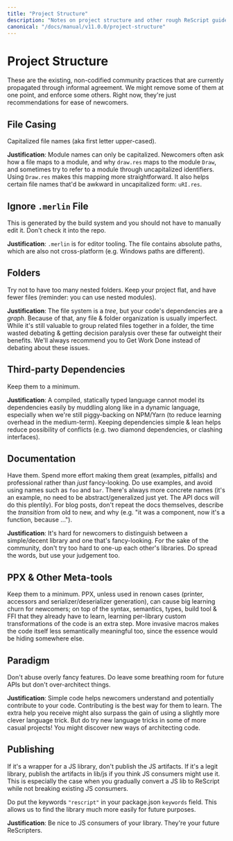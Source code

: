 ```yaml
---
title: "Project Structure"
description: "Notes on project structure and other rough ReScript guidelines"
canonical: "/docs/manual/v11.0.0/project-structure"
---
```


# Project Structure

These are the existing, non-codified community practices that are currently propagated through informal agreement. We might remove some of them at one point, and enforce some others. Right now, they're just recommendations for ease of newcomers.

## File Casing

Capitalized file names (aka first letter upper-cased).

**Justification**: Module names can only be capitalized. Newcomers often ask how a file maps to a module, and why `draw.res` maps to the module `Draw`, and sometimes try to refer to a module through uncapitalized identifiers. Using `Draw.res` makes this mapping more straightforward. It also helps certain file names that'd be awkward in uncapitalized form: `uRI.res`.

## Ignore `.merlin` File

This is generated by the build system and you should not have to manually edit it. Don't check it into the repo.

**Justification**: `.merlin` is for editor tooling. The file contains absolute paths, which are also not cross-platform (e.g. Windows paths are different).

## Folders

Try not to have too many nested folders. Keep your project flat, and have fewer files (reminder: you can use nested modules).

**Justification**: The file system is a _tree_, but your code's dependencies are a _graph_. Because of that, any file & folder organization is usually imperfect. While it's still valuable to group related files together in a folder, the time wasted debating & getting decision paralysis over these far outweight their benefits. We'll always recommend you to Get Work Done instead of debating about these issues.

## Third-party Dependencies

Keep them to a minimum.

**Justification**: A compiled, statically typed language cannot model its dependencies easily by muddling along like in a dynamic language, especially when we're still piggy-backing on NPM/Yarn (to reduce learning overhead in the medium-term). Keeping dependencies simple & lean helps reduce possibility of conflicts (e.g. two diamond dependencies, or clashing interfaces).

## Documentation

Have them. Spend more effort making them great (examples, pitfalls) and professional rather than _just_ fancy-looking. Do use examples, and avoid using names such as `foo` and `bar`. There's always more concrete names (it's an example, no need to be abstract/generalized just yet. The API docs will do this plentily). For blog posts, don't repeat the docs themselves, describe the _transition_ from old to new, and why (e.g. "it was a component, now it's a function, because ...").

**Justification**: It's hard for newcomers to distinguish between a simple/decent library and one that's fancy-looking. For the sake of the community, don't try too hard to one-up each other's libraries. Do spread the words, but use your judgement too.

## PPX & Other Meta-tools

Keep them to a minimum. PPX, unless used in renown cases (printer, accessors and serializer/deserializer generation), can cause big learning churn for newcomers; on top of the syntax, semantics, types, build tool & FFI that they already have to learn, learning per-library custom transformations of the code is an extra step. More invasive macros makes the code itself less semantically meaningful too, since the essence would be hiding somewhere else.

## Paradigm

Don't abuse overly fancy features. Do leave some breathing room for future APIs but don't over-architect things.

**Justification**: Simple code helps newcomers understand and potentially contribute to your code. Contributing is the best way for them to learn. The extra help you receive might also surpass the gain of using a slightly more clever language trick. But do try new language tricks in some of more casual projects! You might discover new ways of architecting code.

## Publishing

If it's a wrapper for a JS library, don't publish the JS artifacts. If it's a legit library, publish the artifacts in lib/js if you think JS consumers might use it. This is especially the case when you gradually convert a JS lib to ReScript while not breaking existing JS consumers.

Do put the keywords `"rescript"` in your package.json `keywords` field. This allows us to find the library much more easily for future purposes.

**Justification**: Be nice to JS consumers of your library. They're your future ReScripters.
